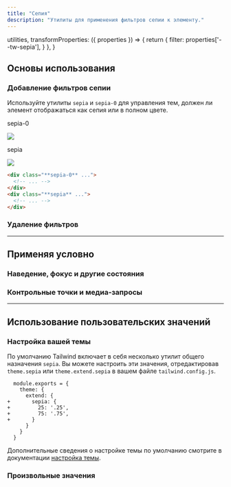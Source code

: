 ```yaml
---
title: "Сепия"
description: "Утилиты для применения фильтров сепии к элементу."
---
```



  utilities,
  transformProperties: ({ properties }) => {
    return {
      filter: properties['--tw-sepia'],
    }
  },
}

## Основы использования

### Добавление фильтров сепии

Используйте утилиты `sepia` и `sepia-0` для управления тем, должен ли элемент отображаться как сепия или в полном цвете.

<Example p="none">
  <div class="flex justify-center sm:block overflow-scroll sm:overflow-visible scroll-p-8">
  <div class="flex items-center justify-around gap-6 sm:gap-4 font-mono font-bold shrink-0 p-8">
    <div class="flex flex-col items-center shrink-0">
      <p class="font-medium text-sm text-slate-500 font-mono text-center mb-3 dark:text-slate-400">sepia-0</p>
      <div class="relative sepia-0">
        <img class="w-24 h-24 object-cover rounded-lg shadow-xl" src="https://images.unsplash.com/photo-1554629947-334ff61d85dc?ixid=MnwxMjA3fDB8MHxwaG90by1wYWdlfHx8fGVufDB8fHx8&ixlib=rb-1.2.1&auto=format&fit=crop&w=320&h=320&q=80" />
        <div class="absolute inset-0 ring-1 ring-inset ring-black/10 rounded-lg"></div>
      </div>
    </div>
    <div class="flex flex-col items-center shrink-0">
      <p class="font-medium text-sm text-slate-500 font-mono text-center mb-3 dark:text-slate-400">sepia</p>
      <div class="relative sepia">
        <img class="w-24 h-24 object-cover rounded-lg shadow-xl" src="https://images.unsplash.com/photo-1554629947-334ff61d85dc?ixid=MnwxMjA3fDB8MHxwaG90by1wYWdlfHx8fGVufDB8fHx8&ixlib=rb-1.2.1&auto=format&fit=crop&w=320&h=320&q=80" />
        <div class="absolute inset-0 ring-1 ring-inset ring-black/10 rounded-lg"></div>
      </div>
    </div>
  </div>
  </div>
</Example>

```html
<div class="**sepia-0** ...">
  <!-- ... -->
</div>
<div class="**sepia** ...">
  <!-- ... -->
</div>
```

### Удаление фильтров

<RemovingFilters defaultClass="blur-md invert sepia" />

---

## <Heading ignore>Применяя условно</Heading>

### <Heading ignore>Наведение, фокус и другие состояния</Heading>

<HoverFocusAndOtherStates defaultClass="sepia" featuredClass="sepia-0" />

### <Heading ignore>Контрольные точки и медиа-запросы</Heading>

<BreakpointsAndMediaQueries defaultClass="sepia" featuredClass="sepia-0" />

---

## Использование пользовательских значений

### Настройка вашей темы

По умолчанию Tailwind включает в себя несколько утилит общего назначения `sepia`. Вы можете настроить эти значения, отредактировав `theme.sepia` или `theme.extend.sepia` в вашем файле `tailwind.config.js`.

```diff-js tailwind.config.js
  module.exports = {
    theme: {
      extend: {
+       sepia: {
+         25: '.25',
+         75: '.75',
+       }
      }
    }
  }
```

Дополнительные сведения о настройке темы по умолчанию смотрите в документации [настройка темы](/docs/theme#customizing-the-default-theme).

### Произвольные значения

<ArbitraryValues property="sepia" featuredClass="sepia-[.25]" />
